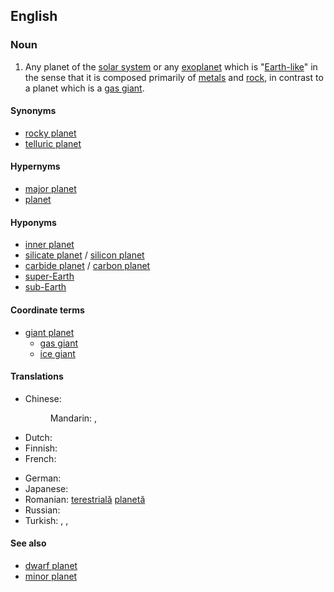==English==

===Noun===
{{wikipedia}}
{{en-noun}}

# Any planet of the [[solar system]] or any [[exoplanet]] which is "[[Earth]][[-like]]" in the sense that it is composed primarily of [[metal]]s and [[rock]], in contrast to a planet which is a [[gas giant]].

====Synonyms====
* [[rocky planet]]
* [[telluric planet]]

====Hypernyms====
* [[major planet]]
* [[planet]]

====Hyponyms====
* [[inner planet]] {{gloss|in the Solar System}}
* [[silicate planet]] / [[silicon planet]]
* [[carbide planet]] / [[carbon planet]]
* [[super-Earth]]
* [[sub-Earth]]

====Coordinate terms====
* [[giant planet]]
** [[gas giant]]
** [[ice giant]]

====Translations====
{{trans-top|Any planet of the solar system or any exoplanet which is Earth-like}}
* Chinese:
*: Mandarin: {{t+|cmn|類地行星|sc=Hani}}, {{t+|cmn|类地行星|tr=lèidì xíngxīng|sc=Hani}}
* Dutch: {{t|nl|aardse planeet|f}}
* Finnish: {{t|fi|[[maankaltainen]] [[planeetta]]}}
* French: {{t+|fr|planète tellurique|f}}
{{trans-mid}}
* German: {{t|de|erdähnlicher Planet|m}}
* Japanese: {{t+|ja|地球型惑星|tr=ちきゅうがたわくせい, chikyūgata wakusei|sc=Jpan}}
* Romanian: [[terestru|terestrială]] [[planetă]] {{g|f}}
* Russian: {{t|ru|плане́та земно́го ти́па|f}}
* Turkish: {{t|tr|dünyasal gezegen}}, {{t|tr|kayasal gezegen}}, {{t|tr|yerbenzeri gezegen}}
{{trans-bottom}}

====See also====
* [[dwarf planet]]
* [[minor planet]]

{{topics|en|Types of planets}}